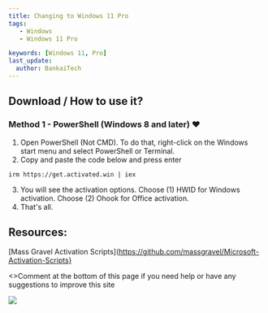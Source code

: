 ---
title: Changing to Windows 11 Pro
tags:
   - Windows
   - Windows 11 Pro

keywords: [Windows 11, Pro]
last_update:
  author: BankaiTech
---

## Download / How to use it?

### Method 1 - PowerShell (Windows 8 and later) ❤️

1.   Open PowerShell (Not CMD). To do that, right-click on the Windows start menu and select PowerShell or Terminal.
2.   Copy and paste the code below and press enter  
```
irm https://get.activated.win | iex
```
3.   You will see the activation options. Choose (1) HWID for Windows activation. Choose (2) Ohook for Office activation.
4.   That's all.

## Resources:
[Mass Gravel Activation Scripts](https://github.com/massgravel/Microsoft-Activation-Scripts}

<p>
<>Comment at the bottom of this page if you need help or have any suggestions to improve this site</>
</p>

<a href="https://www.buymeacoffee.com/BankaiTech"><img src="https://img.buymeacoffee.com/button-api/?text=Buy me a beer&emoji=🍺&slug=BankaiTech&button_colour=FFDD00&font_colour=000000&font_family=Cookie&outline_colour=000000&coffee_colour=ffffff" /></a>

